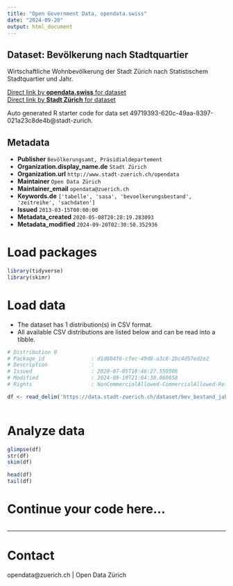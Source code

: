 ```yaml
---
title: "Open Government Data, opendata.swiss"
date: "2024-09-20"
output: html_document
---
```


## Dataset: Bevölkerung nach Stadtquartier


Wirtschaftliche Wohnbevölkerung der Stadt Zürich nach Statistischem Stadtquartier und Jahr.


[Direct link by **opendata.swiss** for dataset](https://opendata.swiss/de/dataset/bevolkerung-nach-stadtquartier-seit-1941)<br>
[Direct link by **Stadt Zürich** for dataset](https://data.stadt-zuerich.ch/dataset/bev_bestand_jahr_quartier_od3240)

Auto generated R starter code for data set 49719393-620c-49aa-8397-021a23c8de4b@stadt-zurich.

## Metadata

- **Publisher** `Bevölkerungsamt, Präsidialdepartement`
- **Organization.display_name.de** `Stadt Zürich`
- **Organization.url** `http://www.stadt-zuerich.ch/opendata`
- **Maintainer** `Open Data Zürich`
- **Maintainer_email** `opendata@zuerich.ch`
- **Keywords.de** `['tabelle', 'sasa', 'bevoelkerungsbestand', 'zeitreihe', 'sachdaten']`
- **Issued** `2013-03-15T00:00:00`
- **Metadata_created** `2020-05-08T20:28:19.283093`
- **Metadata_modified** `2024-09-20T02:30:50.352936`


# Load packages

```r

library(tidyverse)
library(skimr)

```

# Load data

-   The dataset has 1 distribution(s) in CSV format.
-   All available CSV distributions are listed below and can be read into a tibble.

```r

# Distribution 0
# Package_id               : d1d604f6-cfec-49d8-a3c8-2bc4d57ed2e2
# Description              : 
# Issued                   : 2020-07-05T18:46:27.559506
# Modified                 : 2024-09-19T21:04:30.060658
# Rights                   : NonCommercialAllowed-CommercialAllowed-ReferenceNotRequired

df <- read_delim('https://data.stadt-zuerich.ch/dataset/bev_bestand_jahr_quartier_od3240/download/BEV324OD3240.csv')



```

# Analyze data

```r

glimpse(df)
str(df)
skim(df)

head(df)
tail(df)

```

# Continue your code here...

```r

```

------------------------------------------------------------------------

# Contact

opendata@zuerich.ch | Open Data Zürich
